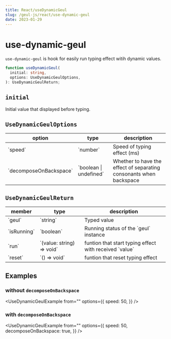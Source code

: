 ```yaml
---
title: React/useDynamicGeul
slug: /geul-js/react/use-dynamic-geul
date: 2023-01-29
---
```


# use-dynamic-geul


`use-dynamic-geul` is hook for easily run typing effect witih dynamic values.

```ts
function useDynamicGeul(
  initial: string,
  options: UseDynamicGeulOptions,
): UseDynamicGeulReturn;
```

## `initial`

Initial value that displayed before typing.

## `UseDynamicGeulOptions`

<table>
  <thead>
    <tr>
      <th>option</th>
      <th>type</th>
      <th>description</th>
    </tr>
  </thead>
  <tbody>
    <tr>
      <td>`speed`</td>
      <td>`number`</td>
      <td>Speed of typing effect (ms)</td>
    </tr>
    <tr>
      <td>`decomposeOnBackspace`</td>
      <td>`boolean | undefined`</td>
      <td>
        Whether to have the effect of separating consonants when backspace
      </td>
    </tr>
  </tbody>
</table>

## `UseDynamicGeulReturn`

<table>
  <thead>
    <tr>
      <th>member</th>
      <th>type</th>
      <th>description</th>
    </tr>
  </thead>
  <tbody>
    <tr>
      <td>`geul`</td>
      <td>`string`</td>
      <td>Typed value</td>
    </tr>
    <tr>
      <td>`isRunning`</td>
      <td>`boolean`</td>
      <td>Running status of the `geul` instance</td>
    </tr>
    <tr>
      <td>`run`</td>
      <td>`(value: string) => void`</td>
      <td>funtion that start typing effect with received `value`</td>
    </tr>
    <tr>
      <td>`reset`</td>
      <td>`() => void`</td>
      <td>funtion that reset typing effect</td>
    </tr>
  </tbody>
</table>

## Examples

### without `decomposeOnBackspace`

<UseDynamicGeulExample
  from=""
  options={{
    speed: 50,
  }}
/>

### with `decomposeOnBackspace`

<UseDynamicGeulExample
  from=""
  options={{
    speed: 50,
    decomposeOnBackspace: true,
  }}
/>

